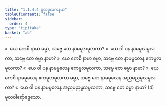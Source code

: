 ```yaml
---
title: "1.1.4.4 မူလမူလကနယ"
tableOfContents: false
sidebar:
  order: 4
type: "tipitaka"
basket: "ab"
---
```



<DynamicBreadcrumb />

<Division number="46">

<Paragraph number="92">
»  ယေ ကေစိ နာမာ ဓမ္မာ, သဗ္ဗေ တေ နာမမူလမူလကာ?
</Paragraph>

<Paragraph number="93">
«  ယေ ဝါ ပန နာမမူလမူလကာ, သဗ္ဗေ တေ ဓမ္မာ နာမာ?
</Paragraph>

</Division>
<Division number="47">

<Paragraph number="94">
»  ယေ ကေစိ နာမာ ဓမ္မာ, သဗ္ဗေ တေ နာမမူလေန ဧကမူလမူလကာ?
</Paragraph>

<Paragraph number="95">
«  ယေ ဝါ ပန နာမမူလေန ဧကမူလမူလကာ, သဗ္ဗေ တေ ဓမ္မာ နာမာ?
</Paragraph>

</Division>
<Division number="48">

<Paragraph number="96">
»  ယေ ကေစိ နာမမူလေန ဧကမူလမူလကာ ဓမ္မာ, သဗ္ဗေ တေ နာမမူလေန အညမညမူလမူလကာ?
</Paragraph>

<Paragraph number="97">
«  ယေ ဝါ ပန နာမမူလေန အညမညမူလမူလကာ, သဗ္ဗေ တေ ဓမ္မာ နာမာ? (4)

</Paragraph>
</Division>

<Paragraph number="98" type="center">
မူလဝါရော်ဒ္ဒေသော.
</Paragraph>
